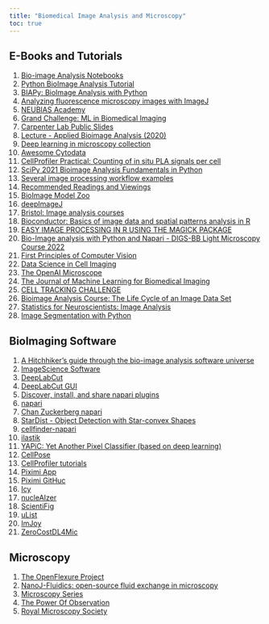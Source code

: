 ```yaml
---
title: "Biomedical Image Analysis and Microscopy"
toc: true
---
```


## E-Books and Tutorials

1)  [Bio-image Analysis Notebooks](https://haesleinhuepf.github.io/BioImageAnalysisNotebooks/intro.html)
2)  [Python BioImage Analysis Tutorial](https://github.com/WhoIsJack/python-bioimage-analysis-tutorial)
3)  [BIAPy: BioImage Analysis with Python](https://github.com/guiwitz/BIAPy)
4)  [Analyzing fluorescence microscopy images with ImageJ](https://petebankhead.gitbooks.io/imagej-intro/content/)
5)  [NEUBIAS Academy](http://eubias.org/NEUBIAS/training-schools/neubias-academy-home/)
6)  [Grand Challenge: ML in Biomedical Imaging](https://grand-challenge.org/)
7)  [Carpenter Lab Public Slides](https://drive.google.com/drive/folders/1AEDQcWq68WyWlgV_34KhkNAxSDFkFyh8)
8)  [Lecture - Applied Bioimage Analysis (2020)](https://git.mpi-cbg.de/rhaase/lecture_applied_bioimage_analysis_2020)
9)  [Deep learning in microscopy collection](https://www.nature.com/collections/cfcdjceech)
10) [Awesome Cytodata](https://github.com/cytodata/awesome-cytodata)
11) [CellProfiler Practical: Counting of in situ PLA signals per cell](https://github.com/tischi/cellprofiler-practical-NeuBIAS-Lisbon-2017/blob/master/practical-handout.md)
12) [SciPy 2021 Bioimage Analysis Fundamentals in Python](https://github.com/sofroniewn/tutorial-scipy2021-bioimage-analysis-fundamentals)
13) [Several image processing workflow examples](https://cif.unil.ch/cif-wiki/several-image-processing-workflow-examples/)
14) [Recommended Readings and Viewings](https://cif.unil.ch/external-resources/#Image_Processing)
15) [BioImage Model Zoo](https://bioimage.io/#/)
16) [deepImageJ](https://deepimagej.github.io/)
17) [Bristol: Image analysis courses](http://www.bristol.ac.uk/wolfson-bioimaging/equipment/image-analysis/image-analysis-courses/)
18) [Bioconductor: Basics of image data and spatial patterns analysis in R](https://www.bioconductor.org/help/course-materials/2015/BioC2015/BioC2015Oles.html#1)
19) [EASY IMAGE PROCESSING IN R USING THE MAGICK PACKAGE](https://www.datanovia.com/en/blog/easy-image-processing-in-r-using-the-magick-package/)
20) [Bio-Image analysis with Python and Napari - DIGS-BB Light Microscopy Course 2022](https://biapol.github.io/DIGS-BB_LM_Course_Bio-Image_Analysis_2022/intro.html)
21) [First Principles of Computer Vision](https://fpcv.cs.columbia.edu/Monographs)
22) [Data Science in Cell Imaging](https://assafzar.wixsite.com/dsci2020/lecture-slides)
23) [The OpenAI Microscope](https://microscope.openai.com/models)
24) [The Journal of Machine Learning for Biomedical Imaging](https://www.melba-journal.org/)
25) [CELL TRACKING CHALLENGE](http://celltrackingchallenge.net/)
26) [Bioimage Analysis Course: The Life Cycle of an Image Data Set](https://www.ibiology.org/online-biology-courses/bioimage-analysis-course/)
27) [Statistics for Neuroscientists: Image Analysis](https://stats4neuro.netlify.app/)
28) [Image Segmentation with Python](https://www.kite.com/blog/python/image-segmentation-tutorial/)

## BioImaging Software

1)  [A Hitchhiker's guide through the bio-image analysis software universe](https://febs.onlinelibrary.wiley.com/doi/full/10.1002/1873-3468.14451)
2)  [ImageScience Software](https://imagescience.org/software/)
3)  [DeepLabCut](https://github.com/DeepLabCut/DeepLabCut-Workshop-Materials/blob/master/DLCcourse.md)
4)  [DeepLabCut GUI](https://deeplabcut.github.io/DeepLabCut/docs/PROJECT_GUI.html)
5)  [Discover, install, and share napari plugins](https://www.napari-hub.org/)
6)  [napari](https://napari.org/stable/)
7)  [Chan Zuckerberg napari](https://chanzuckerberg.github.io/napari-plugin-alfa-cohort/projects/)
8)  [StarDist - Object Detection with Star-convex Shapes](https://github.com/stardist/stardist)
9)  [cellfinder-napari](https://github.com/brainglobe/cellfinder-napari)
10) [ilastik](https://www.ilastik.org/)
11) [YAPiC: Yet Another Pixel Classifier (based on deep learning)](https://yapic.github.io/yapic/)
12) [CellPose](https://www.cellpose.org/)
13) [CellProfiler tutorials](https://github.com/CellProfiler/tutorials)
14) [Piximi App](https://www.piximi.app/)
15) [Piximi GitHuc](https://github.com/piximi)
16) [Icy](https://icy.bioimageanalysis.org/)
17) [nucleAIzer](http://www.nucleaizer.org/)
18) [ScientiFig](https://github.com/baigouy/ScientiFig)
19) [uList](https://www.microlist.org/explore/?type=tools&sort=a-z)
20) [ImJoy](https://imjoy.io/)
21) [ZeroCostDL4Mic](https://github.com/HenriquesLab/ZeroCostDL4Mic)

## Microscopy

1)  [The OpenFlexure Project](https://openflexure.org/)
2)  [NanoJ-Fluidics: open-source fluid exchange in microscopy](https://github.com/HenriquesLab/NanoJ-Fluidics/wiki)
3)  [Microscopy Series](https://www.ibiology.org/online-biology-courses/microscopy-series/)
4)  [The Power Of Observation](https://www.gene.com/stories/the-power-of-observation)
5)  [Royal Microscopy Society](https://www.rms.org.uk/events/imaging-oneworld-series.html)
